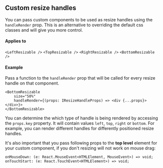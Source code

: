 
<CommonHeader />

<Meta title="React Spaces/Custom resize handles" />

## Custom resize handles

You can pass custom components to be used as resize handles using the `handleRender` prop. 
This is an alternative to overriding the default css classes and will give you more control.

#### Applies to

`<LeftResizable />` `<TopResizable />` `<RightResizable />` `<BottomResizable />`

#### Example

Pass a function to the `handleRender` prop that will be called for every resize handle on that component. 

```tsx
<BottomResizable 
    size="50%" 
    handleRender={(props: IResizeHandleProps) => <div {...props}></div>}>
</BottomResizable>
```

You can determine the which type of handle is being rendered by accessing the `props.key` property. It will 
contain values `left`, `top`, `right` or `bottom`. For example, you can render different handles for differently 
positioned resize handles.

It's also important that you pass following props to the **top level** element for your custom component, if 
you don't resizing will not work on mouse drag:

```tsx
onMouseDown: (e: React.MouseEvent<HTMLElement, MouseEvent>) => void;
onTouchStart: (e: React.TouchEvent<HTMLElement>) => void;
```